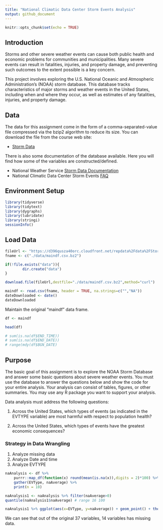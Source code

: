 ```yaml
---
title: "National Climatic Data Center Storm Events Analysis"
output: github_document
---
```


```r
knitr::opts_chunk$set(echo = TRUE)
```

## Introduction

Storms and other severe weather events can cause both public health and economic problems for communities and municipalities. Many severe events can result in fatalities, injuries, and property damage, and preventing such outcomes to the extent possible is a key concern.

This project involves exploring the U.S. National Oceanic and Atmospheric Administration's (NOAA) storm database. This database tracks characteristics of major storms and weather events in the United States, including when and where they occur, as well as estimates of any fatalities, injuries, and property damage.

## Data 

The data for this assignment come in the form of a comma-separated-value file compressed via the bzip2 algorithm to reduce its size. You can download the file from the course web site:

* [Storm Data](https://d396qusza40orc.cloudfront.net/repdata%2Fdata%2FStormData.csv.bz2)

There is also some documentation of the database available. Here you will find how some of the variables are constructed/defined.

* National Weather Service [Storm Data Documentation](https://d396qusza40orc.cloudfront.net/repdata%2Fpeer2_doc%2Fpd01016005curr.pdf)
* National Climatic Data Center Storm Events [FAQ](https://d396qusza40orc.cloudfront.net/repdata%2Fpeer2_doc%2FNCDC%20Storm%20Events-FAQ%20Page.pdf)

## Environment Setup

```r
library(tidyverse)
library(tidytext)
library(dygraphs)
library(lubridate)
library(stringi)
sessionInfo()
```

## Load Data

```r
fileUrl <- "https://d396qusza40orc.cloudfront.net/repdata%2Fdata%2FStormData.csv.bz2"
fname <- c("./data/maindf.csv.bz2")

if(!file.exists("data")){
        dir.create("data")
}

download.file(fileUrl,destfile="./data/maindf.csv.bz2",method="curl")

maindf <- read.csv(fname, header = TRUE, na.strings=c("","NA"))
dateDownloaded <- date()
dateDownloaded
```

Maintain the original "maindf" data frame.  

```r
df <- maindf

head(df)

# sum(is.na(df$END_TIME))
# sum(is.na(df$END_DATE))
# range(mdy(df$BGN_DATE)
```

## Purpose

The basic goal of this assignment is to explore the NOAA Storm Database and answer some basic questions about severe weather events. You must use the database to answer the questions below and show the code for your entire analysis. Your analysis can consist of tables, figures, or other summaries. You may use any R package you want to support your analysis.

Data analysis must address the following questions:

1. Across the United States, which types of events (as indicated in the \color{red}{\verb|EVTYPE|}EVTYPE variable) are most harmful with respect to population health?

2. Across the United States, which types of events have the greatest economic consequences?

### Strategy in Data Wrangling

1. Analyze missing data
2. Analyze Date and time
3. Analyze EVTYPE



```r
naAnalysis <- df %>%
    purrr::map_df(function(x) round(mean(is.na(x)),digits = 2)*100) %>%
    gather(EVType, naAverage) %>% 
    print(n = 10)

naAnalysis1 <- naAnalysis %>% filter(naAverage>0) 
quantile(naAnalysis1$naAverage) # range 16 100
```


```r
naAnalysis1 %>% ggplot(aes(x=EVType, y=naAverage)) + geom_point() + theme(axis.text.x=element_text(angle=90,hjust=.1))+labs(x= "Event Type", y= "NA Average (%)", title = "Missing Data Analysis")
```
We can see that out of the original 37 variables, 14 variables has missing data. 








